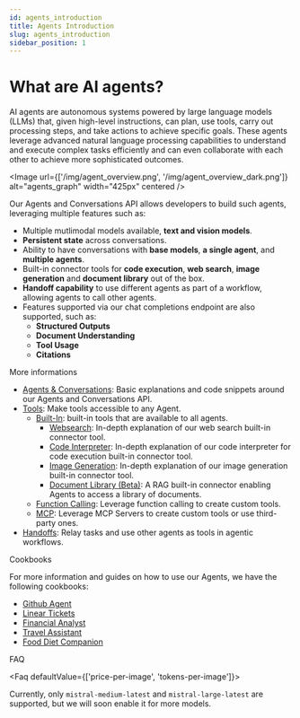```yaml
---
id: agents_introduction
title: Agents Introduction
slug: agents_introduction
sidebar_position: 1
---
```



# What are AI agents?

AI agents are autonomous systems powered by large language models (LLMs) that, given high-level instructions, can plan, use tools, carry out processing steps, and take actions to achieve specific goals. These agents leverage advanced natural language processing capabilities to understand and execute complex tasks efficiently and can even collaborate with each other to achieve more sophisticated outcomes.

<Image
  url={['/img/agent_overview.png', '/img/agent_overview_dark.png']}
  alt="agents_graph"
  width="425px"
  centered
/>

Our Agents and Conversations API allows developers to build such agents, leveraging multiple features such as:
- Multiple mutlimodal models available, **text and vision models**.
- **Persistent state** across conversations.
- Ability to have conversations with **base models**, **a single agent**, and **multiple agents**.
- Built-in connector tools for **code execution**, **web search**, **image generation** and **document library** out of the box.
- **Handoff capability** to use different agents as part of a workflow, allowing agents to call other agents.
- Features supported via our chat completions endpoint are also supported, such as:
  - **Structured Outputs**
  - **Document Understanding**
  - **Tool Usage**
  - **Citations**

<SectionTab as="h1" variant="secondary" sectionId="more-informations">More informations</SectionTab>

- [Agents & Conversations](../agents_basics): Basic explanations and code snippets around our Agents and Conversations API.
- [Tools](../agents/tools): Make tools accessible to any Agent.
  - [Built-In](../agents/tools/built-in): built-in tools that are available to all agents.
    - [Websearch](../agents/tools/bult-in/websearch): In-depth explanation of our web search built-in connector tool.
    - [Code Interpreter](../agents/tools/bult-in/code_interpreter): In-depth explanation of our code interpreter for code execution built-in connector tool.
    - [Image Generation](../agents/tools/bult-in/image_generation): In-depth explanation of our image generation built-in connector tool.
    - [Document Library (Beta)](../agents/tools/bult-in/document_library): A RAG built-in connector enabling Agents to access a library of documents.
  - [Function Calling](../agents/tools/function_calling): Leverage function calling to create custom tools.
  - [MCP](../agents/tools/mcp): Leverage MCP Servers to create custom tools or use third-party ones.
- [Handoffs](../agents/handoffs): Relay tasks and use other agents as tools in agentic workflows.

<SectionTab sectionId="cookbooks">
  <span>Cookbooks</span>
</SectionTab>

For more information and guides on how to use our Agents, we have the following cookbooks:
- [Github Agent](https://github.com/mistralai/cookbook/tree/main/mistral/agents/agents_api/github_agent)
- [Linear Tickets](https://github.com/mistralai/cookbook/tree/main/mistral/agents/agents_api/prd_linear_ticket)
- [Financial Analyst](https://github.com/mistralai/cookbook/tree/main/mistral/agents/agents_api/financial_analyst)
- [Travel Assistant](https://github.com/mistralai/cookbook/tree/main/mistral/agents/agents_api/travel_assistant)
- [Food Diet Companion](https://github.com/mistralai/cookbook/tree/main/mistral/agents/agents_api/food_diet_companion)

<SectionTab sectionId="faq">FAQ</SectionTab>

<Faq defaultValue={['price-per-image', 'tokens-per-image']}>
<FaqItem question="Which models are supported?">

  Currently, only `mistral-medium-latest` and `mistral-large-latest` are supported, but we will soon enable it for more models.
</FaqItem>
</Faq>
